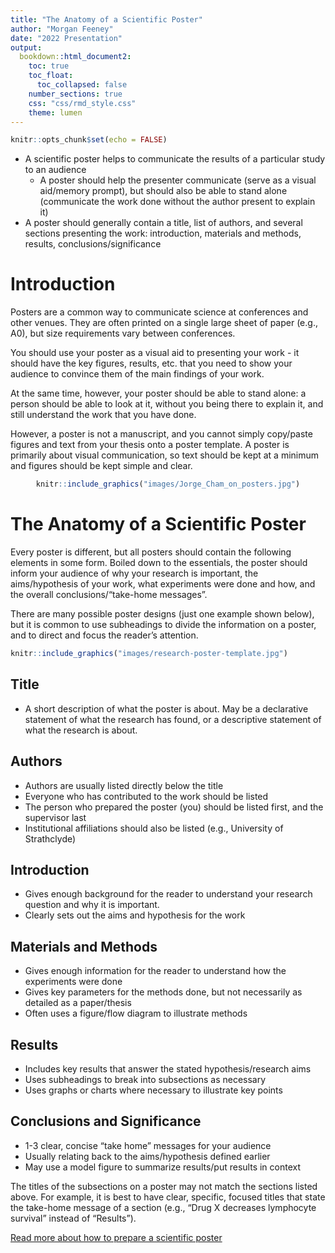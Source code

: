 ```yaml
---
title: "The Anatomy of a Scientific Poster"
author: "Morgan Feeney"
date: "2022 Presentation"
output: 
  bookdown::html_document2:
    toc: true
    toc_float:
      toc_collapsed: false
    number_sections: true
    css: "css/rmd_style.css"
    theme: lumen    
---
```


```r
knitr::opts_chunk$set(echo = FALSE)
```

<div id="summary">
- A scientific poster helps to communicate the results of a particular study to an audience 
  - A poster should help the presenter communicate (serve as a visual aid/memory prompt), but should also be able to stand alone (communicate the work done without the author present to explain it)
- A poster should generally contain a title, list of authors, and several sections presenting the work: introduction, materials and methods, results, conclusions/significance
</div>

# Introduction

Posters are a common way to communicate science at conferences and other venues. They are often printed on a single large sheet of paper (e.g., A0), but size requirements vary between conferences.

You should use your poster as a visual aid to presenting your work - it should have the key figures, results, etc. that you need to show your audience to convince them of the main findings of your work.

At the same time, however, your poster should be able to stand alone: a person should be able to look at it, without you being there to explain it, and still understand the work that you have done.

However, a poster is not a manuscript, and you cannot simply copy/paste figures and text from your thesis onto a poster template. A poster is primarily about visual communication, so text should be kept at a minimum and figures should be kept simple and clear.

<center>
```r
knitr::include_graphics("images/Jorge_Cham_on_posters.jpg")
```
</center>

# The Anatomy of a Scientific Poster

Every poster is different, but all posters should contain the following elements in some form. Boiled down to the essentials, the poster should inform your audience of why your research is important, the aims/hypothesis of your work, what experiments were done and how, and the overall conclusions/"take-home messages". 

There are many possible poster designs (just one example shown below), but it is common to use subheadings to divide the information on a poster, and to direct and focus the reader's attention. 

```r
knitr::include_graphics("images/research-poster-template.jpg")
```

## Title

- A short description of what the poster is about. May be a declarative statement of what the research has found, or a descriptive statement of what the research is about.   

## Authors

- Authors are usually listed directly below the title
- Everyone who has contributed to the work should be listed
- The person who prepared the poster (you) should be listed first, and the supervisor last
- Institutional affiliations should also be listed (e.g., University of Strathclyde)

## Introduction

- Gives enough background for the reader to understand your research question and why it is important. 
- Clearly sets out the aims and hypothesis for the work

## Materials and Methods

- Gives enough information for the reader to understand how the experiments were done
- Gives key parameters for the methods done, but not necessarily as detailed as a paper/thesis
- Often uses a figure/flow diagram to illustrate methods

## Results

- Includes key results that answer the stated hypothesis/research aims
- Uses subheadings to break into subsections as necessary
- Uses graphs or charts where necessary to illustrate key points

## Conclusions and Significance

- 1-3 clear, concise "take home" messages for your audience
- Usually relating back to the aims/hypothesis defined earlier
- May use a model figure to summarize results/put results in context

<div id="note">
The titles of the subsections on a poster may not match the sections listed above. For example, it is best to have clear, specific, focused titles that state the take-home message of a section (e.g., "Drug X decreases lymphocyte survival" instead of "Results").
</div>

[Read more about how to prepare a scientific poster](./poster-preparation_MP507.html)